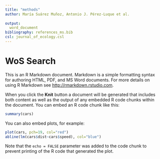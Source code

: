 ```yaml
---
title: "methods"
author: María Suárez Muñoz, Antonio J. Pérez-Luque et al. 
  
output:
  word_document
bibliography: references_ms.bib
csl: journal_of_ecology.csl
---
```


# WoS Search



This is an R Markdown document. Markdown is a simple formatting syntax for authoring HTML, PDF, and MS Word documents. For more details on using R Markdown see <http://rmarkdown.rstudio.com>.

When you click the **Knit** button a document will be generated that includes both content as well as the output of any embedded R code chunks within the document. You can embed an R code chunk like this:

```r
summary(cars)
```

You can also embed plots, for example:

```r
plot(cars, pch=19, col="red")
abline(lm(cars$dist~cars$speed), col="blue")
```

Note that the `echo = FALSE` parameter was added to the code chunk to prevent printing of the R code that generated the plot.
